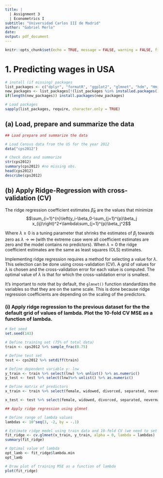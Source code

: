 ```yaml
---
title: |
  | Assignment 3 
  | Econometrics I
subtitle: "Universidad Carlos III de Madrid"
author: "Gabriel Merlo"
date:
output: pdf_document
---
```


```r
knitr::opts_chunk$set(echo = TRUE, message = FALSE, warning = FALSE, fig.align = "center")
```

# 1. Predicting wages in USA

```r
# install (if missing) packages
list_packages <- c("dplyr", "formatR", "ggplot2", "glmnet", "hdm", "Hmisc")
new_packages <- list_packages[!(list_packages %in% installed.packages()[,"Package"])]
if(length(new_packages)) install.packages(new_packages)

# Load packages
sapply(list_packages, require, character.only = TRUE)
```

## (a) Load, prepare and summarize the data

```r
## Load prepare and summarize the data

# Load Census data from the US for the year 2012
data("cps2012")

# Check data and summarize
str(cps2012)
summary(cps2012) #no missing obs.
head(cps2012)
describe(cps2012)
```

## (b) Apply Ridge-Regression with cross-validation (CV)

The ridge regression coefficient estimates $\hat{\beta}_R$ are the values that minimize $$\sum_{i=1}^{n}\left(y_i-\beta_0-\sum_{j=1}^{p}\beta_j x_{ij}\right)^2+\lambda\sum_{j=1}^{p}\beta_j^2$$

Where $\lambda\geq 0$ is a tuning parameter that shrinks the estimates of $\beta_j$ towards zero as $\lambda\to\infty$ (with the extreme case were all coefficient estimates are zero and the model contains no predictors). When $\lambda=0$ the ridge coefficient estimates are the same as least squares (OLS) estimates.

Implementing ridge regression requires a method for selecting a value for $\lambda$. This selection can be done using cross-validation (CV). A grid of values for $\lambda$ is chosen and the cross-validation error for each value is computed. The optimal value of $\lambda$ is that for which the cross-validation error is smallest. 

It's important to note that by default, the `glmnet()` function standardizes the variables so that they are on the same scale. This is done because ridge regression coefficients are depending on the scaling of the predictors. 

### (i) Apply ridge regression to the previous dataset for the the default grid of values of lambda. Plot the 10-fold CV MSE as a function of lambda.

```r
# Set seed
set.seed(143)

# Define training set (75% of total data)
train <- cps2012 %>% sample_frac(0.75)

# Define test set
test <- cps2012 %>% setdiff(train)

# Define dependent variable y: lnw
y_train <- train %>% select(lnw) %>% unlist() %>% as.numeric()
y_test <- test %>% select(lnw)%>% unlist() %>% as.numeric()

# Define matrix of predictors
x_train <- train %>% select(female, widowed, divorced, separated, nevermarried, hsd08, hsd911, hsg, cg, ad, mw, so, we, exp1, exp2, exp3) %>% data.matrix()

x_test <- test %>% select(female, widowed, divorced, separated, nevermarried, hsd08, hsd911, hsg, cg, ad, mw, so, we, exp1, exp2, exp3) %>% data.matrix()

## Apply ridge regression using glmnet

# Define range of lambda values
lambdas <- 10^seq(3, -2, by = -.1)

# Estimate ridge model using train data and 10-fold CV (we need to set alpha = 0 to get ridge coefficients)
fit_ridge <- cv.glmnet(x_train, y_train, alpha = 0, lambda = lambdas)
summary(fit_ridge)

# Optimal value of lambda
opt_lamb <- fit_ridge$lambda.min
opt_lamb

# Draw plot of training MSE as a function of lambda
plot(fit_ridge)
```





